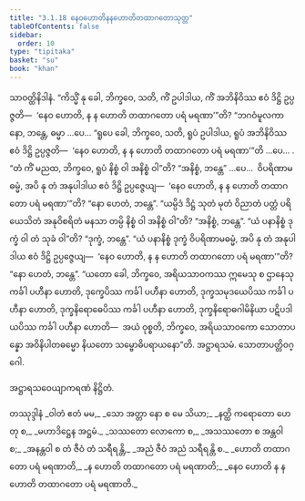 ```yaml
---
title: "3.1.18 နေဝဟောတိနနဟောတိတထာဂတောသုတ္တ"
tableOfContents: false
sidebar:
  order: 10
type: "tipitaka"
basket: "su"
book: "khan"
---
```



<DynamicBreadcrumb />

<Division number="223" book="khan">

<Paragraph number="971" book="khan">
သာဝတ္ထိနိဒါနံ. “ကိသ္မိံ နု ခေါ, ဘိက္ခဝေ, သတိ, ကိံ ဥပါဒါယ, ကိံ အဘိနိဝိဿ ဧဝံ ဒိဋ္ဌိ ဥပ္ပဇ္ဇတိ—  ‘နေဝ ဟောတိ, န န ဟောတိ တထာဂတော ပရံ မရဏာ’”တိ? “ဘဂဝံမူလကာ နော, ဘန္တေ, ဓမ္မာ …ပေ…
</Paragraph>

<Paragraph number="972" book="khan">
“ရူပေ ခေါ, ဘိက္ခဝေ, သတိ, ရူပံ ဥပါဒါယ, ရူပံ အဘိနိဝိဿ ဧဝံ ဒိဋ္ဌိ ဥပ္ပဇ္ဇတိ—  ‘နေဝ ဟောတိ, န န ဟောတိ တထာဂတော ပရံ မရဏာ’”တိ …ပေ… .
</Paragraph>

<Paragraph number="973" book="khan">
“တံ ကိံ မညထ, ဘိက္ခဝေ, ရူပံ နိစ္စံ ဝါ အနိစ္စံ ဝါ”တိ? “အနိစ္စံ, ဘန္တေ” …ပေ…  ဝိပရိဏာမဓမ္မံ, အပိ နု တံ အနုပါဒါယ ဧဝံ ဒိဋ္ဌိ ဥပ္ပဇ္ဇေယျ—  ‘နေဝ ဟောတိ, န န ဟောတိ တထာဂတော ပရံ မရဏာ’”တိ? “နော ဟေတံ, ဘန္တေ”. “ယမ္ပိဒံ ဒိဋ္ဌံ သုတံ မုတံ ဝိညာတံ ပတ္တံ ပရိယေသိတံ အနုဝိစရိတံ မနသာ တမ္ပိ နိစ္စံ ဝါ အနိစ္စံ ဝါ”တိ? “အနိစ္စံ, ဘန္တေ”. “ယံ ပနာနိစ္စံ ဒုက္ခံ ဝါ တံ သုခံ ဝါ”တိ? “ဒုက္ခံ, ဘန္တေ”. “ယံ ပနာနိစ္စံ ဒုက္ခံ ဝိပရိဏာမဓမ္မံ, အပိ နု တံ အနုပါဒါယ ဧဝံ ဒိဋ္ဌိ ဥပ္ပဇ္ဇေယျ—  ‘နေဝ ဟောတိ, န န ဟောတိ တထာဂတော ပရံ မရဏာ’”တိ? “နော ဟေတံ, ဘန္တေ”.
</Paragraph>

<Paragraph number="974" book="khan">
“ယတော ခေါ, ဘိက္ခဝေ, အရိယသာဝကဿ ဣမေသု စ ဌာနေသု ကင်္ခါ ပဟီနာ ဟောတိ, ဒုက္ခေပိဿ ကင်္ခါ ပဟီနာ ဟောတိ, ဒုက္ခသမုဒယေပိဿ ကင်္ခါ ပဟီနာ ဟောတိ, ဒုက္ခနိရောဓေပိဿ ကင်္ခါ ပဟီနာ ဟောတိ, ဒုက္ခနိရောဓဂါမိနိယာ ပဋိပဒါယပိဿ ကင်္ခါ ပဟီနာ ဟောတိ—  အယံ ဝုစ္စတိ, ဘိက္ခဝေ, အရိယသာဝကော သောတာပန္နော အဝိနိပါတဓမ္မော နိယတော သမ္ဗောဓိပရာယနော”တိ. အဋ္ဌာရသမံ.

</Paragraph>
</Division>

<Paragraph number="975" type="center" book="khan">
သောတာပတ္တိဝဂ္ဂေါ.

  
အဋ္ဌာရသဝေယျာကရဏံ နိဋ္ဌိတံ.



</Paragraph>

<Paragraph number="976" type="center" book="khan">
တဿုဒ္ဒါနံ


</Paragraph>

<Paragraph number="977" type="verses" book="khan">
_ဝါတံ ဧတံ မမ,_  
_သော အတ္တာ နော စ မေ သိယာ;_  
_နတ္ထိ ကရောတော ဟေတု စ,_  
_မဟာဒိဋ္ဌေန အဋ္ဌမံ._  

</Paragraph>

<Paragraph number="978" type="verses" book="khan">
_သဿတော လောကော စ,_  
_အသဿတော စ အန္တဝါ စ;_  
_အနန္တဝါ စ တံ ဇီဝံ တံ သရီရန္တိ,_  
_အညံ ဇီဝံ အညံ သရီရန္တိ စ._  

</Paragraph>

<Paragraph number="979" type="verses" book="khan">
_ဟောတိ တထာဂတော ပရံ မရဏာတိ,_  
_န ဟောတိ တထာဂတော ပရံ မရဏာတိ;_  
_နေဝ ဟောတိ န န ဟောတိ တထာဂတော ပရံ မရဏာတိ._
</Paragraph>